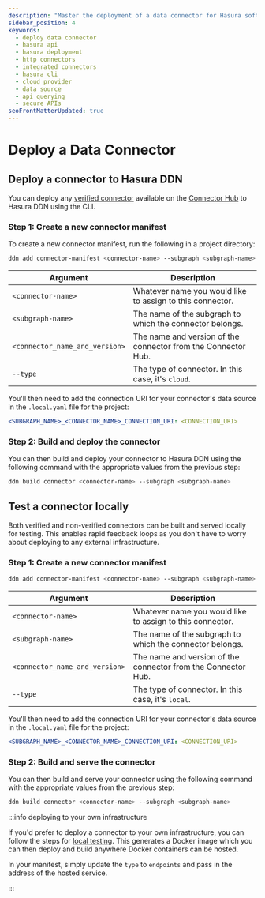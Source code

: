 ```yaml
---
description: "Master the deployment of a data connector for Hasura software with our comprehensive guide."
sidebar_position: 4
keywords:
  - deploy data connector
  - hasura api
  - hasura deployment
  - http connectors
  - integrated connectors
  - hasura cli
  - cloud provider
  - data source
  - api querying
  - secure APIs
seoFrontMatterUpdated: true
---
```


# Deploy a Data Connector

## Deploy a connector to Hasura DDN

You can deploy any [verified connector](/connectors/hub.mdx#verifying-your-connector) available on the
[Connector Hub](https://hasura.io/connectors) to Hasura DDN using the CLI.

### Step 1: Create a new connector manifest

To create a new connector manifest, run the following in a project directory:

```bash
ddn add connector-manifest <connector-name> --subgraph <subgraph-name> --hub-connector <connector_name_and_version> --type cloud
```

| Argument                       | Description                                                   |
| ------------------------------ | ------------------------------------------------------------- |
| `<connector-name>`             | Whatever name you would like to assign to this connector.     |
| `<subgraph-name>`              | The name of the subgraph to which the connector belongs.      |
| `<connector_name_and_version>` | The name and version of the connector from the Connector Hub. |
| `--type`                       | The type of connector. In this case, it's `cloud`.            |

You'll then need to add the connection URI for your connector's data source in the `.local.yaml` file for the project:

```yaml
<SUBGRAPH_NAME>_<CONNECTOR_NAME>_CONNECTION_URI: <CONNECTION_URI>
```

### Step 2: Build and deploy the connector

You can then build and deploy your connector to Hasura DDN using the following command with the appropriate values from
the previous step:

```bash
ddn build connector <connector-name> --subgraph <subgraph-name>
```

## Test a connector locally

Both verified and non-verified connectors can be built and served locally for testing. This enables rapid feedback loops
as you don't have to worry about deploying to any external infrastructure.

### Step 1: Create a new connector manifest

```bash
ddn add connector-manifest <connector-name> --subgraph <subgraph-name> --hub-connector <connector_name_and_version> --type local
```

| Argument                       | Description                                                   |
| ------------------------------ | ------------------------------------------------------------- |
| `<connector-name>`             | Whatever name you would like to assign to this connector.     |
| `<subgraph-name>`              | The name of the subgraph to which the connector belongs.      |
| `<connector_name_and_version>` | The name and version of the connector from the Connector Hub. |
| `--type`                       | The type of connector. In this case, it's `local`.            |

You'll then need to add the connection URI for your connector's data source in the `.local.yaml` file for the project:

```yaml
<SUBGRAPH_NAME>_<CONNECTOR_NAME>_CONNECTION_URI: <CONNECTION_URI>
```

### Step 2: Build and serve the connector

You can then build and serve your connector using the following command with the appropriate values from the previous
step:

```bash
ddn build connector <connector-name> --subgraph <subgraph-name>
```

:::info deploying to your own infrastructure

If you'd prefer to deploy a connector to your own infrastructure, you can follow the steps for
[local testing](#test-a-connector-locally). This generates a Docker image which you can then deploy and build anywhere
Docker containers can be hosted.

In your manifest, simply update the `type` to `endpoints` and pass in the address of the hosted service.

:::
